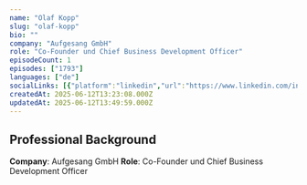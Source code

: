 ```yaml
---
name: "Olaf Kopp"
slug: "olaf-kopp"
bio: ""
company: "Aufgesang GmbH"
role: "Co-Founder und Chief Business Development Officer"
episodeCount: 1
episodes: ["1793"]
languages: ["de"]
socialLinks: [{"platform":"linkedin","url":"https://www.linkedin.com/in/olafkopp/"}]
createdAt: 2025-06-12T13:23:08.000Z
updatedAt: 2025-06-12T13:49:59.000Z
---
```


## Professional Background

**Company**: Aufgesang GmbH
**Role**: Co-Founder und Chief Business Development Officer
